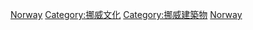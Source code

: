 [[Category:歐洲博物館|Norway]]
[[Category:挪威文化|Category:挪威文化]]
[[Category:挪威建築物|Category:挪威建築物]]
[[Category:各國博物館|Norway]]